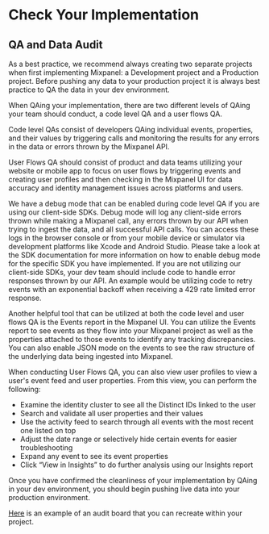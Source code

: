 # Check Your Implementation

## QA and Data Audit
As a best practice, we recommend always creating two separate projects when first implementing Mixpanel: a Development project and a Production project. Before pushing any data to your production project it is always best practice to QA the data in your dev environment.

When QAing your implementation, there are two different levels of QAing your team should conduct, a code level QA and a user flows QA. 

Code level QAs consist of developers QAing individual events, properties, and their values by triggering calls and monitoring the results for any errors in the data or errors thrown by the Mixpanel API.

User Flows QA should consist of product and data teams utilizing your website or mobile app to focus on user flows by triggering events and creating user profiles and then checking in the Mixpanel UI for data accuracy and identity management issues across platforms and users.

We have a debug mode that can be enabled during code level QA if you are using our client-side SDKs. Debug mode will log any client-side errors thrown while making a Mixpanel call, any errors thrown by our API when trying to ingest the data, and all successful API calls. You can access these logs in the browser console or from your mobile device or simulator via development platforms like Xcode and Android Studio. Please take a look at the SDK documentation for more information on how to enable debug mode for the specific SDK you have implemented. If you are not utilizing our client-side SDKs, your dev team should include code to handle error responses thrown by our API. An example would be utilizing code to retry events with an exponential backoff when receiving a 429 rate limited error response.

Another helpful tool that can be utilized at both the code level and user flows QA is the Events report in the Mixpanel UI. You can utilize the Events report to see events as they flow into your Mixpanel project as well as the properties attached to those events to identify any tracking discrepancies. You can also enable JSON mode on the events to see the raw structure of the underlying data being ingested into Mixpanel.

When conducting User Flows QA, you can also view user profiles to view a user's event feed and user properties. From this view, you can perform the following:

- Examine the identity cluster to see all the Distinct IDs linked to the user
- Search and validate all user properties and their values
- Use the activity feed to search through all events with the most recent one listed on top
- Adjust the date range or selectively hide certain events for easier troubleshooting
- Expand any event to see its event properties
- Click “View in Insights” to do further analysis using our Insights report


Once you have confirmed the cleanliness of your implementation by QAing in your dev environment, you should begin pushing live data into your production environment.


[Here](https://mixpanel.com/p/P2qQW8QTigTbakdVeGduuB) is an example of an audit board that you can recreate within your project.


